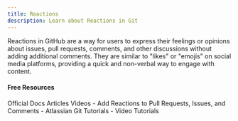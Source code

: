 ```yaml
---
title: Reactions
description: Learn about Reactions in Git
---
```

Reactions in GitHub are a way for users to express their feelings or opinions about issues, pull requests, comments, and other discussions without adding additional comments. They are similar to "likes" or "emojis" on social media platforms, providing a quick and non-verbal way to engage with content.

#### Free Resources

<Tabs defaultValue="official">
<TabsList>
<TabsTrigger value="official">Official Docs</TabsTrigger>
<TabsTrigger value="article">Articles</TabsTrigger>
<TabsTrigger value="video">Videos</TabsTrigger>
</TabsList>

<TabsContent value="official">
<Note type="note" title="official">
- <Link href="https://github.blog/news-insights/product-news/add-reactions-to-pull-requests-issues-and-comments/">Add Reactions to Pull Requests, Issues, and Comments</Link>
</Note>
</TabsContent>
<TabsContent value="article">
<Note type="note" title="article">
- <Link href="https://www.atlassian.com/git/tutorials">Atlassian Git Tutorials</Link>
</Note>
</TabsContent>
<TabsContent value="video">
<Note type="note" title="video">
- <Link href="https://www.youtube.com/results?search_query=git+reactions+tutorial">Video Tutorials</Link>
</Note>
</TabsContent>
</Tabs>
